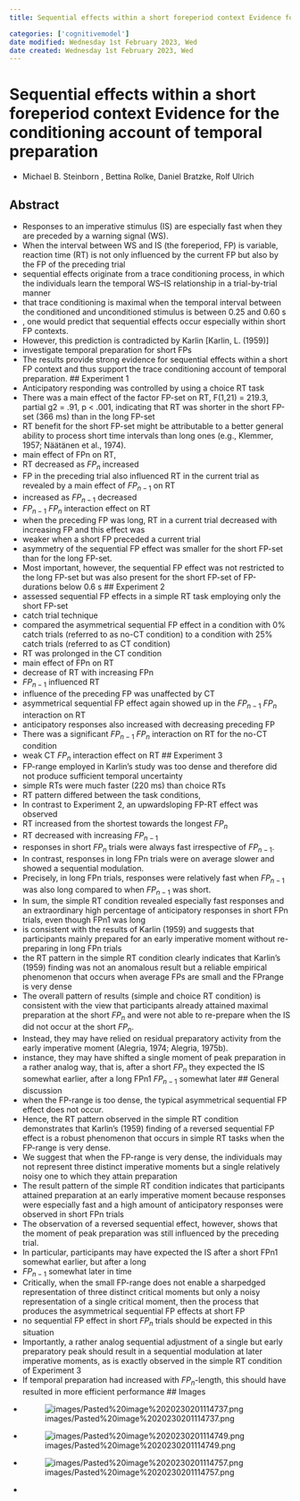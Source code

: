 ```yaml
---
title: Sequential effects within a short foreperiod context Evidence for the conditioning account of temporal preparation

categories: ['cognitivemodel']
date modified: Wednesday 1st February 2023, Wed
date created: Wednesday 1st February 2023, Wed
---
```


# Sequential effects within a short foreperiod context Evidence for the conditioning account of temporal preparation
- Michael B. Steinborn , Bettina Rolke, Daniel Bratzke, Rolf Ulrich


## Abstract
- Responses to an imperative stimulus (IS) are especially fast when they are preceded by a warning signal (WS).
- When the interval between WS and IS (the foreperiod, FP) is variable, reaction time (RT) is not only influenced by the current FP but also by the FP of the preceding trial
- sequential effects originate from a trace conditioning process, in which the individuals learn the temporal WS–IS relationship in a trial-by-trial manner
- that trace conditioning is maximal when the temporal interval between the conditioned and unconditioned stimulus is between 0.25 and 0.60 s
- , one would predict that sequential effects occur especially within short FP contexts.
- However, this prediction is contradicted by Karlin [Karlin, L. (1959)]
- investigate temporal preparation for short FPs
- The results provide strong evidence for sequential effects within a short FP context and thus support the trace conditioning account of temporal preparation.
## Experiment 1
- Anticipatory responding was controlled by using a choice RT task
- There was a main effect of the factor FP-set on RT, F(1,21) = 219.3, partial g2 = .91, p < .001, indicating that RT was shorter in the short FP-set (366 ms) than in the long FP-set
- RT benefit for the short FP-set might be attributable to a better general ability to process short time intervals than long ones (e.g., Klemmer, 1957; Näätänen et al., 1974).
- main effect of FPn on RT,
- RT decreased as $FP_n$ increased
- FP in the preceding trial also influenced RT in the current trial as revealed by a main effect of $FP_{n-1}$ on RT
- increased as $FP_{n-1}$ decreased
- $FP_{n-1}$ $FP_n$ interaction effect on RT
- when the preceding FP was long, RT in a current trial decreased with increasing FP and this effect was
- weaker when a short FP preceded a current trial
- asymmetry of the sequential FP effect was smaller for the short FP-set than for the long FP-set.
- Most important, however, the sequential FP effect was not restricted to the long FP-set but was also present for the short FP-set of FP-durations below 0.6 s
## Experiment 2
- assessed sequential FP effects in a simple RT task employing only the short FP-set
- catch trial technique
- compared the asymmetrical sequential FP effect in a condition with 0% catch trials (referred to as no-CT condition) to a condition with 25% catch trials (referred to as CT condition)
- RT was prolonged in the CT condition
- main effect of FPn on RT
- decrease of RT with increasing FPn
- $FP_{n-1}$ influenced RT
- influence of the preceding FP was unaffected by CT
- asymmetrical sequential FP effect again showed up in the $FP_{n-1}$ $FP_n$ interaction on RT
- anticipatory responses also increased with decreasing preceding FP
- There was a significant $FP_{n-1}$ $FP_n$ interaction on RT for the no-CT condition
- weak CT $FP_n$ interaction effect on RT
## Experiment 3
- FP-range employed in Karlin's study was too dense and therefore did not produce sufficient temporal uncertainty
- simple RTs were much faster (220 ms) than choice RTs
- RT pattern differed between the task conditions,
- In contrast to Experiment 2, an upwardsloping FP-RT effect was observed
- RT increased from the shortest towards the longest $FP_n$
- RT decreased with increasing $FP_{n-1}$
- responses in short $FP_n$ trials were always fast irrespective of $FP_{n-1}$.
- In contrast, responses in long FPn trials were on average slower and showed a sequential modulation.
- Precisely, in long FPn trials, responses were relatively fast when $FP_{n-1}$ was also long compared to when $FP_{n-1}$ was short.
- In sum, the simple RT condition revealed especially fast responses and an extraordinary high percentage of anticipatory responses in short FPn trials, even though FPn1 was long
- is consistent with the results of Karlin (1959) and suggests that participants mainly prepared for an early imperative moment without re-preparing in long FPn trials
- the RT pattern in the simple RT condition clearly indicates that Karlin's (1959) finding was not an anomalous result but a reliable empirical phenomenon that occurs when average FPs are small and the FPrange is very dense
- The overall pattern of results (simple and choice RT condition) is consistent with the view that participants already attained maximal preparation at the short $FP_n$ and were not able to re-prepare when the IS did not occur at the short $FP_n$.
- Instead, they may have relied on residual preparatory activity from the early imperative moment (Alegria, 1974; Alegria, 1975b).
- instance, they may have shifted a single moment of peak preparation in a rather analog way, that is, after a short $FP_n$ they expected the IS somewhat earlier, after a long FPn1 $FP_{n-1}$ somewhat later
## General discussion
- when the FP-range is too dense, the typical asymmetrical sequential FP effect does not occur.
- Hence, the RT pattern observed in the simple RT condition demonstrates that Karlin's (1959) finding of a reversed sequential FP effect is a robust phenomenon that occurs in simple RT tasks when the FP-range is very dense.
- We suggest that when the FP-range is very dense, the individuals may not represent three distinct imperative moments but a single relatively noisy one to which they attain preparation
- The result pattern of the simple RT condition indicates that participants attained preparation at an early imperative moment because responses were especially fast and a high amount of anticipatory responses were observed in short FPn trials
- The observation of a reversed sequential effect, however, shows that the moment of peak preparation was still influenced by the preceding trial.
- In particular, participants may have expected the IS after a short FPn1 somewhat earlier, but after a long
- $FP_{n-1}$ somewhat later in time
- Critically, when the small FP-range does not enable a sharpedged representation of three distinct critical moments but only a noisy representation of a single critical moment, then the process that produces the asymmetrical sequential FP effects at short FP
- no sequential FP effect in short $FP_n$ trials should be expected in this situation
- Importantly, a rather analog sequential adjustment of a single but early preparatory peak should result in a sequential modulation at later imperative moments, as is exactly observed in the simple RT condition of Experiment 3
- If temporal preparation had increased with $FP_n$-length, this should have resulted in more efficient performance
## Images
- ![images/Pasted%20image%2020230201114737.png](images/Pasted%20image%2020230201114737.png)
- ![images/Pasted%20image%2020230201114749.png](images/Pasted%20image%2020230201114749.png)
- ![images/Pasted%20image%2020230201114757.png](images/Pasted%20image%2020230201114757.png)
- 



